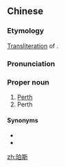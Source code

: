 ==Chinese==
{{zh-forms|gloss=-}}

===Etymology===
[[transliteration|Transliteration]] of {{etyl|en|zh}} {{m|en|Perth}}.

===Pronunciation===
{{zh-pron
|m=Pòsī
|c=paak3 si1
|cat=propn
}}

===Proper noun===
{{zh-proper noun}}

# [[Perth]] {{gloss|state capital of Western Australia}}
# Perth {{gloss|other towns and cities of the same name}}

====Synonyms====
* {{zh-l|佩斯}}
* {{zh-l|柏斯}}

{{zh-cat|Cities}}

[[zh:珀斯]]